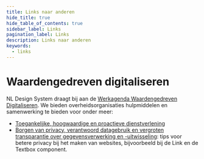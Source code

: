 ```yaml
---
title: Links naar anderen
hide_title: true
hide_table_of_contents: true
sidebar_label: Links
pagination_label: Links
description: Links naar anderen
keywords:
  - links
---
```


# Waardengedreven digitaliseren

NL Design System draagt bij aan de [Werkagenda Waardengedreven Digitaliseren](https://www.digitaleoverheid.nl/werkagenda-waardengedreven-digitaliseren/#Borgen-van-privacy-verantwoord-datagebruik-en-vergroten-ransparantie-over-gegevensverwerking-en-uitwisseling-Overzicht). We bieden overheidsorganisaties hulpmiddelen en samenwerking te bieden voor onder meer:

- [Toegankelijke, hoogwaardige en proactieve dienstverlening](https://www.digitaleoverheid.nl/werkagenda-waardengedreven-digitaliseren/#Toegankelijke-hoogwaardige-en-proactieve-dienstverlening-Overzicht)
- [Borgen van privacy, verantwoord datagebruik en vergroten transparantie over gegevensverwerking en -uitwisseling](https://www.digitaleoverheid.nl/werkagenda-waardengedreven-digitaliseren/#Borgen-van-privacy-verantwoord-datagebruik-en-vergroten-ransparantie-over-gegevensverwerking-en-uitwisseling-Acties): tips voor betere privacy bij het maken van websites, bijvoorbeeld bij de Link en de Textbox component.
